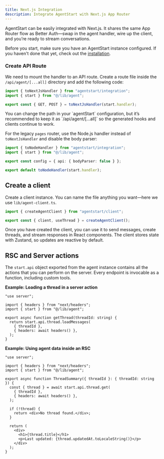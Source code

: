 ```yaml
---
title: Next.js Integration
description: Integrate AgentStart with Next.js App Router
---
```


AgentStart can be easily integrated with Next.js. It shares the same App Router flow as Better Auth—swap in the agent handler, wire up the client, and you’re ready to stream conversations.

Before you start, make sure you have an AgentStart instance configured. If you haven't done that yet, check out the [installation](/docs/installation).

### Create API Route

We need to mount the handler to an API route. Create a route file inside the `/api/agent/[...all]` directory and add the following code:

```ts title="app/api/agent/[...all]/route.ts"
import { toNextJsHandler } from "agentstart/integration";
import { start } from "@/lib/agent";

export const { GET, POST } = toNextJsHandler(start.handler);
```

<Callout type="info">
 You can change the path in your `agentStart` configuration, but it’s recommended to keep it as `/api/agent/[...all]` so the generated hooks and clients continue to work.
</Callout>

For the legacy `pages` router, use the Node.js handler instead of `toNextJsHandler` and disable the body parser:

```ts title="pages/api/agent/[...all].ts"
import { toNodeHandler } from "agentstart/integration";
import { start } from "@/lib/agent";

export const config = { api: { bodyParser: false } };

export default toNodeHandler(start.handler);
```

## Create a client

Create a client instance. You can name the file anything you want—here we use `lib/agent-client.ts`.

```ts title="lib/agent-client.ts"
import { createAgentClient } from "agentstart/client";

export const { client, useThread } = createAgentClient();
```

Once you have created the client, you can use it to send messages, create threads, and stream responses in React components. The client stores state with Zustand, so updates are reactive by default.

## RSC and Server actions

The `start.api` object exported from the agent instance contains all the actions that you can perform on the server. Every endpoint is invocable as a function, including custom tools.

**Example: Loading a thread in a server action**

```tsx title="app/actions/get-thread.ts"
"use server";

import { headers } from "next/headers";
import { start } from "@/lib/agent";

export async function getThread(threadId: string) {
  return start.api.thread.loadMessages(
    { threadId },
    { headers: await headers() },
  );
}
```

**Example: Using agent data inside an RSC**

```tsx
"use server";

import { headers } from "next/headers";
import { start } from "@/lib/agent";

export async function ThreadSummary({ threadId }: { threadId: string }) {
  const { thread } = await start.api.thread.get(
    { threadId },
    { headers: await headers() },
  );

  if (!thread) {
    return <div>No thread found.</div>;
  }

  return (
    <div>
      <h1>{thread.title}</h1>
      <p>Last updated: {thread.updatedAt.toLocaleString()}</p>
    </div>
  );
}
```
